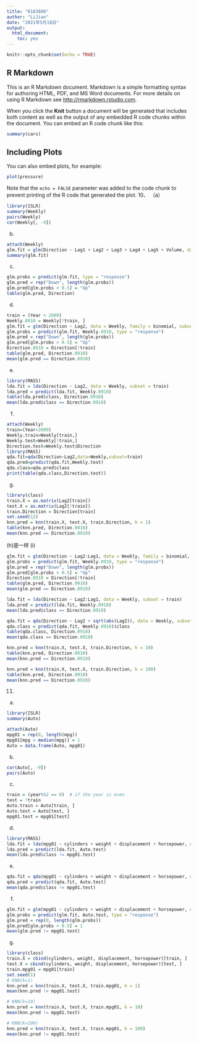 ```yaml
---
title: "0183608"
author: "LiJian"
date: "2021年5月18日"
output: 
  html_document:
    toc: yes
---
```


```r
knitr::opts_chunk$set(echo = TRUE)
```

## R Markdown

This is an R Markdown document. Markdown is a simple formatting syntax for authoring HTML, PDF, and MS Word documents. For more details on using R Markdown see <http://rmarkdown.rstudio.com>.

When you click the **Knit** button a document will be generated that includes both content as well as the output of any embedded R code chunks within the document. You can embed an R code chunk like this:

```r
summary(cars)
```

## Including Plots

You can also embed plots, for example:

```r
plot(pressure)
```

Note that the `echo = FALSE` parameter was added to the code chunk to prevent printing of the R code that generated the plot.
10、
（a）
```r
library(ISLR)
summary(Weekly)
pairs(Weekly)
cor(Weekly[, -9])
```
(b)
```r
attach(Weekly)
glm.fit = glm(Direction ~ Lag1 + Lag2 + Lag3 + Lag4 + Lag5 + Volume, data = Weekly,  family = binomial)
summary(glm.fit)
```
(c)
```r
glm.probs = predict(glm.fit, type = "response")
glm.pred = rep("Down", length(glm.probs))
glm.pred[glm.probs > 0.5] = "Up"
table(glm.pred, Direction)
```
(d)
```r
train = (Year < 2009)
Weekly.0910 = Weekly[!train, ]
glm.fit = glm(Direction ~ Lag2, data = Weekly, family = binomial, subset = train)
glm.probs = predict(glm.fit, Weekly.0910, type = "response")
glm.pred = rep("Down", length(glm.probs))
glm.pred[glm.probs > 0.5] = "Up"
Direction.0910 = Direction[!train]
table(glm.pred, Direction.0910)
mean(glm.pred == Direction.0910)
```

(e)
```r
library(MASS)
lda.fit = lda(Direction ~ Lag2, data = Weekly, subset = train)
lda.pred = predict(lda.fit, Weekly.0910)
table(lda.pred$class, Direction.0910)
mean(lda.pred$class == Direction.0910)
```
(f)
```r
attach(Weekly)
train=(Year<2009)
Weekly.train=Weekly[train,]
Weekly.test=Weekly[!train,]
Direction.test=Weekly.test$Direction
library(MASS)
qda.fit=qda(Direction~Lag2,data=Weekly,subset=train)
qda.pred=predict(qda.fit,Weekly.test)
qda.class=qda.pred$class
print(table(qda.class,Direction.test))

```
(g)
```r
library(class)
train.X = as.matrix(Lag2[train])
test.X = as.matrix(Lag2[!train])
train.Direction = Direction[train]
set.seed(12)
knn.pred = knn(train.X, test.X, train.Direction, k = 1)
table(knn.pred, Direction.0910)
mean(knn.pred == Direction.0910)
```
(h)是一样
(i)
```r
glm.fit = glm(Direction ~ Lag2:Lag1, data = Weekly, family = binomial, subset = train)
glm.probs = predict(glm.fit, Weekly.0910, type = "response")
glm.pred = rep("Down", length(glm.probs))
glm.pred[glm.probs > 0.5] = "Up"
Direction.0910 = Direction[!train]
table(glm.pred, Direction.0910)
mean(glm.pred == Direction.0910)

lda.fit = lda(Direction ~ Lag2:Lag1, data = Weekly, subset = train)
lda.pred = predict(lda.fit, Weekly.0910)
mean(lda.pred$class == Direction.0910)

qda.fit = qda(Direction ~ Lag2 + sqrt(abs(Lag2)), data = Weekly, subset = train)
qda.class = predict(qda.fit, Weekly.0910)$class
table(qda.class, Direction.0910)
mean(qda.class == Direction.0910)

knn.pred = knn(train.X, test.X, train.Direction, k = 10)
table(knn.pred, Direction.0910)
mean(knn.pred == Direction.0910)

knn.pred = knn(train.X, test.X, train.Direction, k = 100)
table(knn.pred, Direction.0910)
mean(knn.pred == Direction.0910)
```



11.
(a)
```r
library(ISLR)
summary(Auto)

attach(Auto)
mpg01 = rep(0, length(mpg))
mpg01[mpg > median(mpg)] = 1
Auto = data.frame(Auto, mpg01)
```
(b)
```r
cor(Auto[, -9])
pairs(Auto)
```
(c)
```r
train = (year%%2 == 0)  # if the year is even
test = !train
Auto.train = Auto[train, ]
Auto.test = Auto[test, ]
mpg01.test = mpg01[test]
```

(d)
```r
library(MASS)
lda.fit = lda(mpg01 ~ cylinders + weight + displacement + horsepower, data = Auto, subset = train)
lda.pred = predict(lda.fit, Auto.test)
mean(lda.pred$class != mpg01.test)
```
(e)
```r
qda.fit = qda(mpg01 ~ cylinders + weight + displacement + horsepower, data = Auto, subset = train)
qda.pred = predict(qda.fit, Auto.test)
mean(qda.pred$class != mpg01.test)
```
(f)
```r
glm.fit = glm(mpg01 ~ cylinders + weight + displacement + horsepower, data = Auto, family = binomial, subset = train)
glm.probs = predict(glm.fit, Auto.test, type = "response")
glm.pred = rep(0, length(glm.probs))
glm.pred[glm.probs > 0.5] = 1
mean(glm.pred != mpg01.test)
```

(g)
```r
library(class)
train.X = cbind(cylinders, weight, displacement, horsepower)[train, ]
test.X = cbind(cylinders, weight, displacement, horsepower)[test, ]
train.mpg01 = mpg01[train]
set.seed(1)
# KNN(k=1)
knn.pred = knn(train.X, test.X, train.mpg01, k = 1)
mean(knn.pred != mpg01.test)

# KNN(k=10)
knn.pred = knn(train.X, test.X, train.mpg01, k = 10)
mean(knn.pred != mpg01.test)

# KNN(k=100)
knn.pred = knn(train.X, test.X, train.mpg01, k = 100)
mean(knn.pred != mpg01.test)
```


